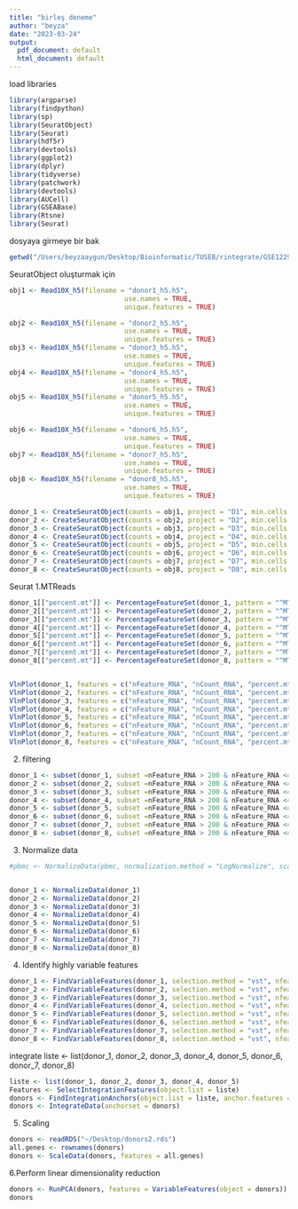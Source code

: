 ```yaml
---
title: "birleş deneme"
author: "beyza"
date: "2023-03-24"
output:
  pdf_document: default
  html_document: default
---
```



load libraries
```r
library(argparse)
library(findpython)
library(sp)
library(SeuratObject)
library(Seurat)
library(hdf5r)
library(devtools)
library(ggplot2)
library(dplyr)
library(tidyverse)
library(patchwork)
library(devtools)
library(AUCell)
library(GSEABase)
library(Rtsne)
library(Seurat)
```


dosyaya girmeye bir bak

```r
getwd("/Users/beyzaaygun/Desktop/Bioinformatic/TÜSEB/rintegrate/GSE122960")
```


SeuratObject oluşturmak için
```r
obj1 <- Read10X_h5(filename = "donor1_h5.h5",
                             use.names = TRUE,
                             unique.features = TRUE)

obj2 <- Read10X_h5(filename = "donor2_h5.h5", 
                             use.names = TRUE,
                             unique.features = TRUE)
obj3 <- Read10X_h5(filename = "donor3_h5.h5", 
                             use.names = TRUE,
                             unique.features = TRUE)
obj4 <- Read10X_h5(filename = "donor4_h5.h5", 
                             use.names = TRUE,
                             unique.features = TRUE)
obj5 <- Read10X_h5(filename = "donor5_h5.h5",
                             use.names = TRUE,
                             unique.features = TRUE)

obj6 <- Read10X_h5(filename = "donor6_h5.h5", 
                             use.names = TRUE,
                             unique.features = TRUE)
obj7 <- Read10X_h5(filename = "donor7_h5.h5", 
                             use.names = TRUE,
                             unique.features = TRUE)
obj8 <- Read10X_h5(filename = "donor8_h5.h5", 
                             use.names = TRUE,
                             unique.features = TRUE)

donor_1 <- CreateSeuratObject(counts = obj1, project = "D1", min.cells = 3, min.features = 200)
donor_2 <- CreateSeuratObject(counts = obj2, project = "D2", min.cells = 3, min.features = 200)
donor_3 <- CreateSeuratObject(counts = obj3, project = "D3", min.cells = 3, min.features = 200)
donor_4 <- CreateSeuratObject(counts = obj4, project = "D4", min.cells = 3, min.features = 200)
donor_5 <- CreateSeuratObject(counts = obj5, project = "D5", min.cells = 3, min.features = 200)
donor_6 <- CreateSeuratObject(counts = obj6, project = "D6", min.cells = 3, min.features = 200)
donor_7 <- CreateSeuratObject(counts = obj7, project = "D7", min.cells = 3, min.features = 200)
donor_8 <- CreateSeuratObject(counts = obj8, project = "D8", min.cells = 3, min.features = 200)

```


Seurat
1.MTReads
```r

donor_1[["percent.mt"]] <- PercentageFeatureSet(donor_1, pattern = "^MT-")
donor_2[["percent.mt"]] <- PercentageFeatureSet(donor_2, pattern = "^MT-")
donor_3[["percent.mt"]] <- PercentageFeatureSet(donor_3, pattern = "^MT-")
donor_4[["percent.mt"]] <- PercentageFeatureSet(donor_4, pattern = "^MT-")
donor_5[["percent.mt"]] <- PercentageFeatureSet(donor_5, pattern = "^MT-")
donor_6[["percent.mt"]] <- PercentageFeatureSet(donor_6, pattern = "^MT-")
donor_7[["percent.mt"]] <- PercentageFeatureSet(donor_7, pattern = "^MT-")
donor_8[["percent.mt"]] <- PercentageFeatureSet(donor_8, pattern = "^MT-")


VlnPlot(donor_1, features = c("nFeature_RNA", "nCount_RNA", "percent.mt"), ncol = 3)
VlnPlot(donor_2, features = c("nFeature_RNA", "nCount_RNA", "percent.mt"), ncol = 3)
VlnPlot(donor_3, features = c("nFeature_RNA", "nCount_RNA", "percent.mt"), ncol = 3)
VlnPlot(donor_4, features = c("nFeature_RNA", "nCount_RNA", "percent.mt"), ncol = 3)
VlnPlot(donor_5, features = c("nFeature_RNA", "nCount_RNA", "percent.mt"), ncol = 3)
VlnPlot(donor_6, features = c("nFeature_RNA", "nCount_RNA", "percent.mt"), ncol = 3)
VlnPlot(donor_7, features = c("nFeature_RNA", "nCount_RNA", "percent.mt"), ncol = 3)
VlnPlot(donor_8, features = c("nFeature_RNA", "nCount_RNA", "percent.mt"), ncol = 3)
```


2. filtering
```r

donor_1 <- subset(donor_1, subset =nFeature_RNA > 200 & nFeature_RNA <4500 & percent.mt < 17)
donor_2 <- subset(donor_2, subset =nFeature_RNA > 200 & nFeature_RNA <4500 & percent.mt < 17)
donor_3 <- subset(donor_3, subset =nFeature_RNA > 200 & nFeature_RNA <4500 & percent.mt < 17)
donor_4 <- subset(donor_4, subset =nFeature_RNA > 200 & nFeature_RNA <4500 & percent.mt < 17)
donor_5 <- subset(donor_5, subset =nFeature_RNA > 200 & nFeature_RNA <4500 & percent.mt < 17)
donor_6 <- subset(donor_6, subset =nFeature_RNA > 200 & nFeature_RNA <4500 & percent.mt < 17)
donor_7 <- subset(donor_7, subset =nFeature_RNA > 200 & nFeature_RNA <4500 & percent.mt < 17)
donor_8 <- subset(donor_8, subset =nFeature_RNA > 200 & nFeature_RNA <4500 & percent.mt < 17)
```

3. Normalize data
```r
#pbmc <- NormalizeData(pbmc, normalization.method = "LogNormalize", scale.factor = 10000)


donor_1 <- NormalizeData(donor_1)
donor_2 <- NormalizeData(donor_2)
donor_3 <- NormalizeData(donor_3)
donor_4 <- NormalizeData(donor_4)
donor_5 <- NormalizeData(donor_5)
donor_6 <- NormalizeData(donor_6)
donor_7 <- NormalizeData(donor_7)
donor_8 <- NormalizeData(donor_8)
```


4. Identify highly variable features
```r

donor_1 <- FindVariableFeatures(donor_1, selection.method = "vst", nfeatures = 2000)
donor_2 <- FindVariableFeatures(donor_2, selection.method = "vst", nfeatures = 2000)
donor_3 <- FindVariableFeatures(donor_3, selection.method = "vst", nfeatures = 2000)
donor_4 <- FindVariableFeatures(donor_4, selection.method = "vst", nfeatures = 2000)
donor_5 <- FindVariableFeatures(donor_5, selection.method = "vst", nfeatures = 2000)
donor_6 <- FindVariableFeatures(donor_6, selection.method = "vst", nfeatures = 2000)
donor_7 <- FindVariableFeatures(donor_7, selection.method = "vst", nfeatures = 2000)
donor_8 <- FindVariableFeatures(donor_8, selection.method = "vst", nfeatures = 2000)
```
integrate
liste <- list(donor_1, donor_2, donor_3, donor_4, donor_5, donor_6, donor_7, donor_8)
```r
liste <- list(donor_1, donor_2, donor_3, donor_4, donor_5)
Features <- SelectIntegrationFeatures(object.list = liste)
donors <- FindIntegrationAnchors(object.list = liste, anchor.features = Features)
donors <- IntegrateData(anchorset = donors)
```


5. Scaling
```r
donors <- readRDS("~/Desktop/donors2.rds")
all.genes <- rownames(donors)
donors <- ScaleData(donors, features = all.genes)
```


6.Perform linear dimensionality reduction
```r
donors <- RunPCA(donors, features = VariableFeatures(object = donors))
donors
```



